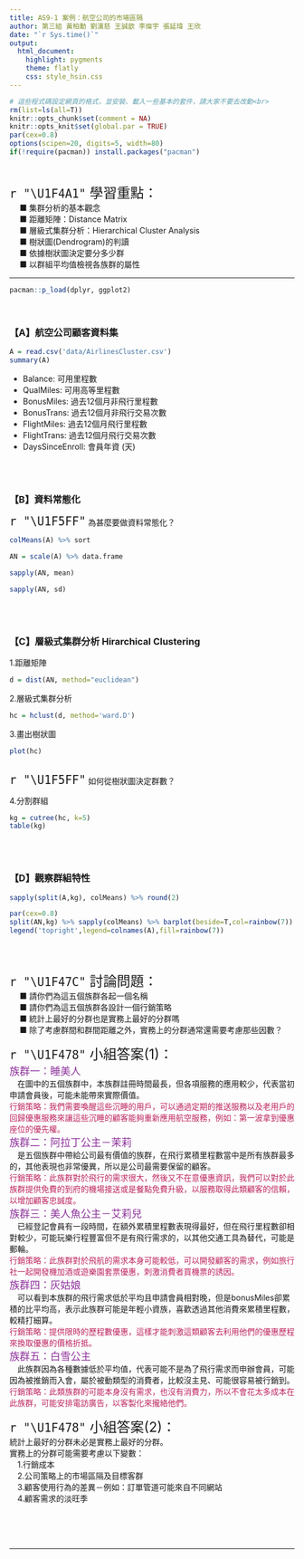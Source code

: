 ```yaml
---
title: AS9-1 案例：航空公司的市場區隔
author: 第三組 黃柏勳 劉漢慈 王誠歆 李燦宇 張延瑋 王欣
date: "`r Sys.time()`"
output: 
  html_document:
    highlight: pygments
    theme: flatly
    css: style_hsin.css
---
```


```r
# 這些程式碼設定網頁的格式，並安裝、載入一些基本的套件，請大家不要去改動<br>
rm(list=ls(all=T))
knitr::opts_chunk$set(comment = NA)
knitr::opts_knit$set(global.par = TRUE)
par(cex=0.8)
options(scipen=20, digits=5, width=80)
if(!require(pacman)) install.packages("pacman")
```
<br>

<p class="wwl">
<span style="font-size:24px">`r "\U1F4A1"` 學習重點：</span><br>
&emsp; ■ 集群分析的基本觀念<br>
&emsp; ■ 距離矩陣：Distance Matrix<br>
&emsp; ■ 層級式集群分析：Hierarchical Cluster Analysis<br>
&emsp; ■ 樹狀圖(Dendrogram)的判讀<br>
&emsp; ■ 依據樹狀圖決定要分多少群<br>
&emsp; ■ 以群組平均值檢視各族群的屬性<br>
</p class="wwl">

<hr>

```r
pacman::p_load(dplyr, ggplot2)
```
<br>

### 【A】航空公司顧客資料集

```r
A = read.csv('data/AirlinesCluster.csv')
summary(A)
```

+ Balance: 可用里程數
+ QualMiles: 可用高等里程數
+ BonusMiles: 過去12個月非飛行里程數
+ BonusTrans: 過去12個月非飛行交易次數
+ FlightMiles: 過去12個月飛行里程數
+ FlightTrans: 過去12個月飛行交易次數
+ DaysSinceEnroll: 會員年資 (天)


<br><br>

### 【B】資料常態化

<span style="font-size:24px">`r "\U1F5FF"`</span>
為甚麼要做資料常態化？<br>
```r
colMeans(A) %>% sort
```

```r
AN = scale(A) %>% data.frame
```

```r
sapply(AN, mean)
```

```r
sapply(AN, sd)
```

<br><br>

### 【C】層級式集群分析 Hirarchical Clustering  

1.距離矩陣
```r
d = dist(AN, method="euclidean")
```

2.層級式集群分析
```r
hc = hclust(d, method='ward.D')
```

3.畫出樹狀圖
```r
plot(hc)
```
<br>
<span style="font-size:24px">`r "\U1F5FF"`</span>
如何從樹狀圖決定群數？<br>

4.分割群組 
```r
kg = cutree(hc, k=5)
table(kg)
```

<br><br>

### 【D】觀察群組特性

```r
sapply(split(A,kg), colMeans) %>% round(2) 
```

```r
par(cex=0.8)
split(AN,kg) %>% sapply(colMeans) %>% barplot(beside=T,col=rainbow(7))
legend('topright',legend=colnames(A),fill=rainbow(7))
```

<br><br>

<p class="qiz">
<span style="font-size:24px">`r "\U1F47C"` 討論問題：</span><br>
&emsp; ■ 請你們為這五個族群各起一個名稱<br>
&emsp; ■ 請你們為這五個族群各設計一個行銷策略<br>
&emsp; ■ 統計上最好的分群也是實務上最好的分群嗎<br>
&emsp; ■ 除了考慮群間和群間距離之外，實務上的分群通常還需要考慮那些因數？<br>
</p class="qiz">

<p class="wiz">
<span style="font-size:24px">`r "\U1F478"` 小組答案(1)：</span><br>
<font color="#8d309b" size="4px">族群一：睡美人</font><br>
&emsp;在圖中的五個族群中，本族群註冊時間最長，但各項服務的應用較少，代表當初申請會員後，可能未能帶來實際價值。<br>
<font color="#bd245f" >行銷策略：我們需要喚醒這些沉睡的用戶，可以通過定期的推送服務以及老用戶的回歸優惠服務來讓這些沉睡的顧客能夠重新應用航空服務，例如：第一波拿到優惠座位的優先權。</font><br>
<font color="#8d309b" size="4px">族群二：阿拉丁公主－茉莉</font><br>
&emsp;是五個族群中帶給公司最有價值的族群，在飛行累積里程數當中是所有族群最多的，其他表現也非常優異，所以是公司最需要保留的顧客。
<br>
<font color="#bd245f" >行銷策略：此族群對於飛行的需求很大，然後又不在意優惠資訊，我們可以對於此族群提供免費的到府的機場接送或是餐點免費升級，以服務取得此類顧客的信賴，以增加顧客忠誠度。</font><br>
<font color="#8d309b" size="4px">族群三：美人魚公主－艾莉兒</font><br>
&emsp;已經登記會員有一段時間，在額外累積里程數表現得最好，但在飛行里程數卻相對較少，可能玩樂行程豐富但不是有飛行需求的，以其他交通工具為替代，可能是郵輪。
<br>
<font color="#bd245f" >行銷策略：此族群對於飛航的需求本身可能較低，可以開發顧客的需求，例如旅行社一起開發機加酒或遊樂園套票優惠，刺激消費者買機票的誘因。</font><br>
<font color="#8d309b" size="4px">族群四：灰姑娘</font><br>
&emsp;可以看到本族群的飛行需求低於平均且申請會員相對晚，但是bonusMiles卻累積的比平均高，表示此族群可能是年輕小資族，喜歡透過其他消費來累積里程數，較精打細算。
<br>
<font color="#bd245f" >行銷策略：提供限時的歷程數優惠，這樣才能刺激這類顧客去利用他們的優惠歷程來換取優惠的價格折抵。</font><br>
<font color="#8d309b" size="4px">族群五：白雪公主</font><br>
&emsp;此族群因為各種數據低於平均值，代表可能不是為了飛行需求而申辦會員，可能因為被推銷而入會，屬於被動類型的消費者，比較沒主見、可能很容易被行銷到。
<br>
<font color="#bd245f" >行銷策略：此類族群的可能本身沒有需求，也沒有消費力，所以不會花太多成本在此族群，可能安排電訪廣告，以客製化來攏絡他們。</font><br>
</p class="wiz">

<p class="eiz">
<span style="font-size:24px">`r "\U1F478"` 小組答案(2)：</span><br>
統計上最好的分群未必是實務上最好的分群。<br>
實務上的分群可能需要考慮以下變數：<br>
&emsp;1.行銷成本<br>
&emsp;2.公司策略上的市場區隔及目標客群<br>
&emsp;3.顧客使用行為的差異－例如：訂單管道可能來自不同網站<br>
&emsp;4.顧客需求的淡旺季<br>
</p class="eiz">

<br><br><br><hr>








